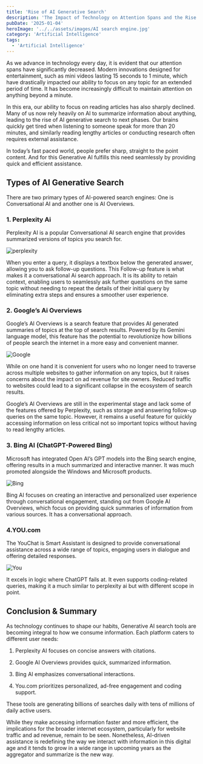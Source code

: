 ```yaml
---
title: 'Rise of AI Generative Search'
description: 'The Impact of Technology on Attention Spans and the Rise of AI Generative Search'
pubDate: '2025-01-04'
heroImage: '../../assets/images/AI search engine.jpg'
category: 'Artificial Intelligence'
tags:
  - 'Artificial Intelligence'
---
```


As we advance in technology every day, it is evident that our attention spans have significantly decreased. Modern innovations designed for entertainment, such as mini videos lasting 15 seconds to 1 minute, which have drastically impacted our ability to focus on any topic for an extended period of time. It has become increasingly difficult to maintain attention on anything beyond a minute.

In this era, our ability to focus on reading articles has also sharply declined. Many of us now rely heavily on AI to summarize information about anything, leading to the rise of AI generative search to next phases. Our brains quickly get tired when listening to someone speak for more than 20 minutes, and similarly reading lengthy articles or conducting research often requires external assistance.

In today’s fast paced world, people prefer sharp, straight to the point content. And for this Generative AI fulfills this need seamlessly by providing quick and efficient assistance.

## Types of AI Generative Search

There are two primary types of AI-powered search engines:
One is Conversational AI and another one is AI Overviews.

### 1. Perplexity Ai

Perplexity AI is a popular Conversational AI search engine that provides summarized versions of topics you search for.

![perplexity](src/assets/images/Perplexity.png)

When you enter a query, it displays a textbox below the generated answer, allowing you to ask follow-up questions. This Follow-up feature is what makes it a conversational Ai search approach. It is its ability to retain context, enabling users to seamlessly ask further questions on the same topic without needing to repeat the details of their initial query by eliminating extra steps and ensures a smoother user experience.

### 2. Google’s Ai Overviews

Google’s AI Overviews is a search feature that provides AI generated summaries of topics at the top of search results. Powered by its Gemini language model, this feature has the potential to revolutionize how billions of people search the internet in a more easy and convenient manner.

![Google](src/assets/images/Google.png)

While on one hand it is convenient for users who no longer need to traverse across multiple websites to gather information on any topics, but it raises concerns about the impact on ad revenue for site owners. Reduced traffic to websites could lead to a significant collapse in the ecosystem of search results.

Google’s AI Overviews are still in the experimental stage and lack some of the features offered by Perplexity, such as storage and answering follow-up queries on the same topic. However, it remains a useful feature for quickly accessing information on less critical not so important topics without having to read lengthy articles.

### 3. Bing AI (ChatGPT-Powered Bing)

Microsoft has integrated Open AI’s GPT models into the Bing search engine, offering results in a much summarized and interactive manner. It was much promoted alongside the Windows and Microsoft products.

![Bing](src/assets/images/Bing.png)

Bing AI focuses on creating an interactive and personalized user experience through conversational engagement, standing out from Google AI Overviews, which focus on providing quick summaries of information from various sources. It has a conversational approach.

### 4.YOU.com

The YouChat is Smart Assistant is designed to provide conversational assistance across a wide range of topics, engaging users in dialogue and offering detailed responses.

![You](src/assets/images/You.png)

It excels in logic where ChatGPT fails at. It even supports coding-related queries, making it a much similar to perplexity ai but with different scope in point.

## Conclusion & Summary

As technology continues to shape our habits, Generative AI search tools are becoming integral to how we consume information. Each platform caters to different user needs:

1. Perplexity AI focuses on concise answers with citations.

2. Google AI Overviews provides quick, summarized information.

3. Bing AI emphasizes conversational interactions.

4. You.com prioritizes personalized, ad-free engagement and coding support.

These tools are generating billions of searches daily with tens of millions of daily active users.

While they make accessing information faster and more efficient, the implications for the broader internet ecosystem, particularly for website traffic and ad revenue, remain to be seen. Nonetheless, AI-driven assistance is redefining the way we interact with information in this digital age and it tends to grow in a wide range in upcoming years as the aggregator and summarize is the new way.
